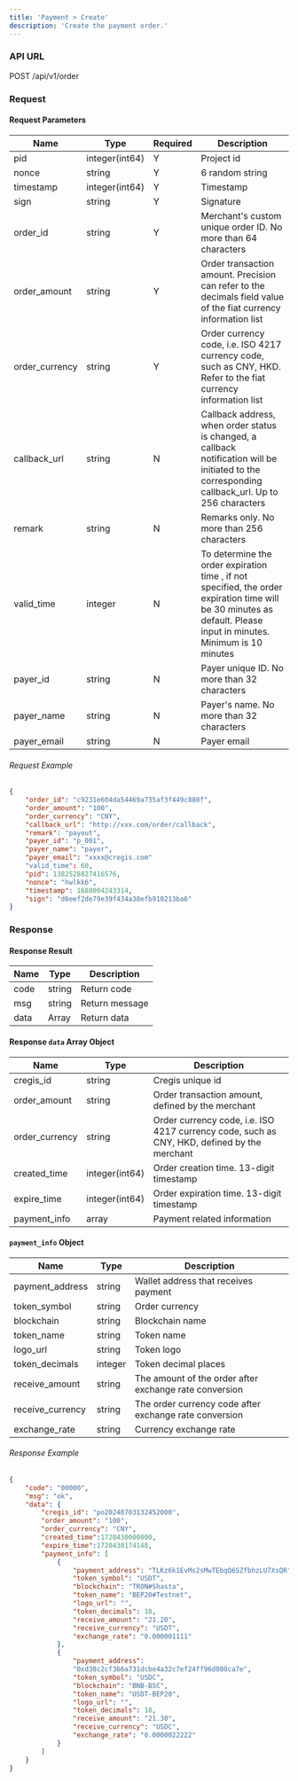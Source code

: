 ```yaml
---
title: 'Payment > Create'
description: 'Create the payment order.'
---
```


### API URL

POST /api/v1/order

### Request

#### Request Parameters
| Name           | Type           | Required | Description        |
|------------|----------------|----------|----------------------|
| pid        | integer(int64) | Y     | Project id           |
| nonce      | string         | Y     | 6 random string |
| timestamp  | integer(int64) | Y     | Timestamp            |
| sign       | string         | Y     | Signature            |
| order_id   | string         | Y     | Merchant's custom unique order ID. No more than 64 characters |
| order_amount   | string     | Y     | Order transaction amount. Precision can refer to the decimals field value of the fiat currency information list |
| order_currency   | string   | Y     | Order currency code, i.e. ISO 4217 currency code, such as CNY, HKD. Refer to the fiat currency information list  |
| callback_url   | string     | N     | Callback address, when order status is changed, a callback notification will be initiated to the corresponding callback_url. Up to 256 characters |
| remark       | string       | N     | Remarks only. No more than 256 characters            |
| valid_time       | integer  | N     | To determine the order expiration time , if not specified, the order expiration time will be 30 minutes as default. Please input in minutes. Minimum is 10 minutes |
| payer_id       | string     | N     | Payer unique ID. No more than 32 characters            |
| payer_name       | string   | N     | Payer's name. No more than 32 characters            |
| payer_email       | string  | N     | Payer email            |


###### Request Example

```json
{
    "order_id": "c9231e604da54469a735af3f449c880f",
    "order_amount": "100",
    "order_currency": "CNY",
    "callback_url": "http://xxx.com/order/callback",
    "remark": "payout",
    "payer_id": "p_001",
    "payer_name": "payer",
    "payer_email": "xxxx@cregis.com"
    "valid_time": 60,
    "pid": 1382528827416576,
    "nonce": "hwlkk6",
    "timestamp": 1688004243314,
    "sign": "d6eef2de79e39f434a38efb910213ba6"
}
```

### Response

#### Response Result

| Name  | Type     | Description          |
| ----- | ------ | --------------------- |
| code  | string | Return code           |
| msg   | string | Return message        |
| data  | Array | Return data    |

#### Response `data` Array Object

| Name  | Type     | Description          |
|----------------|----------------|------------------------|
| cregis_id      | string         | Cregis unique id             |
| order_amount   | string         | Order transaction amount, defined by the merchant               |
| order_currency | string         | Order currency code, i.e. ISO 4217 currency code, such as CNY, HKD, defined by the merchant               |
| created_time   | integer(int64) | Order creation time. 13-digit timestamp    |
| expire_time    | integer(int64) | Order expiration time. 13-digit timestamp                |
| payment_info   | array          | Payment related information                 |

#### `payment_info` Object

| Name  | Type     | Description          |
|----------------|----------------|------------------------|
| payment_address      | string         | Wallet address that receives payment             |
| token_symbol   | string         | Order currency               |
| blockchain | string         | Blockchain name               |
| token_name   | string | Token name    |
| logo_url    | string | Token logo               |
| token_decimals   | integer          | Token decimal places                 |
| receive_amount   | string          | The amount of the order after exchange rate conversion                 |
| receive_currency   | string          | The order currency code after exchange rate conversion                 |
| exchange_rate   | string          | Currency exchange rate                 |

###### Response Example

```json
{
    "code": "00000",
    "msg": "ok",
    "data": {
        "cregis_id": "po20240703132452000",
        "order_amount": "100",
        "order_currency": "CNY",
        "created_time":1720430000000,
        "expire_time":1720430174148,
        "payment_info": [
            {
                "payment_address": "TLKz6k1EvMs2sMwTEbqQ6SZfbhzLU7XsQR",
                "token_symbol": "USDT",
                "blockchain": "TRON#Shasta",
                "token_name": "BEP20#Testnet",
                "logo_url": "",
                "token_decimals": 18,
                "receive_amount": "21.20",
                "receive_currency": "USDT",
                "exchange_rate": "0.000001111"
            },
            {
                "payment_address":
                "0xd38c2cf366a731dcbe4a32c7ef24ff96d080ca7e",
                "token_symbol": "USDC",
                "blockchain": "BNB-BSC",
                "token_name": "USDT-BEP20",
                "logo_url": "",
                "token_decimals": 18,
                "receive_amount": "21.30",
                "receive_currency": "USDC",
                "exchange_rate": "0.0000022222"
            }
        ]
    }
}
```